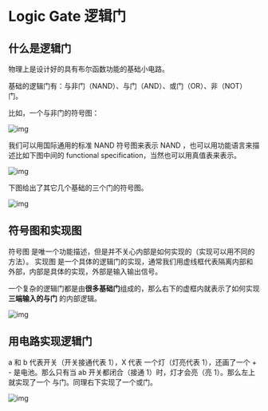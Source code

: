 # Logic Gate 逻辑门

## 什么是逻辑门

物理上是设计好的具有布尔函数功能的基础小电路。

基础的逻辑门有：与非门（NAND）、与门（AND）、或门（OR）、非（NOT）门。

比如，一个与非门的符号图：

![img](https://tomorrow0w0.gitbooks.io/nand2tetris-homework/content/assets/Nand1.jpg)

我们可以用国际通用的标准 NAND 符号图来表示 NAND ，也可以用功能语言来描述比如下图中间的 functional specification，当然也可以用真值表来表示。

![img](https://files.catbox.moe/lo2vjo.png)

下图给出了其它几个基础的三个门的符号图。

![img](https://files.catbox.moe/3c89k2.png)

## 符号图和实现图

符号图 是唯一个功能描述，但是并不关心内部是如何实现的（实现可以用不同的方法）。
实现图 是一个具体的逻辑门的实现，通常我们用虚线框代表隔离内部和外部，内部是具体的实现，外部是输入输出信号。

一个复杂的逻辑门都是由**很多基础门**组成的，那么右下的虚框内就表示了如何实现 **三端输入的与门** 的内部逻辑。

![img](https://files.catbox.moe/r44sge.png)

## 用电路实现逻辑门

a 和 b 代表开关（开关接通代表 1），X 代表 一个灯（灯亮代表 1），还画了一个 + - 是电池。那么只有当 ab 开关都闭合（接通 1）时，灯才会亮（亮 1）。那么左上就实现了一个 与门。同理右下实现了一个或门。

![img](https://files.catbox.moe/svkaef.png)